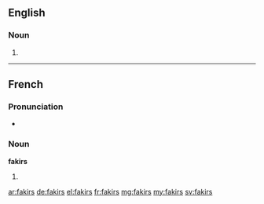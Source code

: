 ==English==

===Noun===
{{head|en}}

# {{plural of|fakir}}

----

==French==

===Pronunciation===
* {{IPA|/fakiʁ/|lang=fr}}

===Noun===
'''fakirs''' {{m-p}}

# {{plural of|fakir|lang=fr}}

[[ar:fakirs]]
[[de:fakirs]]
[[el:fakirs]]
[[fr:fakirs]]
[[mg:fakirs]]
[[my:fakirs]]
[[sv:fakirs]]